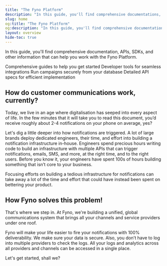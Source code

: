 ```yaml
---
title: "The Fyno Platform"
description: "In this guide, you'll find comprehensive documentations, APIs, SDKs, and other information that can help you work with the Fyno Platform."
slug: home
og:title: "The Fyno Platform"
og:description: "In this guide, you'll find comprehensive documentations, APIs, SDKs, and other information that can help you work with the Fyno Platform."
layout: overview
hide-toc: true
---
```


In this guide, you'll find comprehensive documentation, APIs, SDKs, and other information that can help you work with the Fyno Platform.

<Cards cols={2}>
  <Card title="Docs" icon="fa-regular fa-book" href="./fyno-quickstart">
    Comprehensive guides to help you get started
  </Card>
  <Card title="SDKs" icon="fa-solid fa-code" href="./sdks">
    Developer tools for seamless integrations
  </Card>
  <Card title="Fyno Connect" icon="fa-regular fa-plug" href="./fyno-connect">
    Run campaigns securely from your database
  </Card>
  <Card title="API Reference" icon="fa-regular fa-book" href="./api">
    Detailed API specs for efficient implementation
  </Card>
</Cards>

## How do customer communications work, currently?

Today, we live in an age where digitalisation has seeped into every aspect of life. In the few minutes that it will take you to read this document, you’d receive roughly about 2-4 notifications on your phone on average, yes?

Let's dig a little deeper into how notifications are triggered. A lot of large brands deploy dedicated engineers, their time, and effort into building a notification infrastructure in-house. Engineers spend precious hours writing code to build an infrastructure with multiple APIs that can trigger notifications, emails, SMS, and more, at the right time, and to the right users. Before you know it, your engineers have spent 100s of hours building something that isn’t core to your business.

Focusing efforts on building a tedious infrastructure for notifications can take away a lot of the time and effort that could have instead been spent on bettering your product.

## How Fyno solves this problem!

That's where we step in. At Fyno, we're building a unified, global communications system that brings all your channels and service providers under one roof.

Fyno will make your life easier to fire your notifications with 100% deliverability. We make sure your data is secure. Also, you don’t have to log into multiple providers to check the logs. All your logs and analytics across all providers and channels can be accessed in a single place.

Let's get started, shall we?
